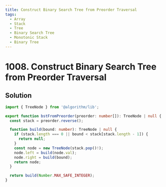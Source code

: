 ```yaml
---
title: Construct Binary Search Tree from Preorder Traversal
tags:
  - Array
  - Stack
  - Tree
  - Binary Search Tree
  - Monotonic Stack
  - Binary Tree
---
```


# 1008. Construct Binary Search Tree from Preorder Traversal

<Badges>
  <LevelBadge level="medium" />
  <TopicBadge name="Array" slug="array" />
  <TopicBadge name="Stack" slug="stack" />
  <TopicBadge name="Tree" slug="tree" />
  <TopicBadge name="Binary Search Tree" slug="binary-search-tree" />
  <TopicBadge name="Monotonic Stack" slug="monotonic-stack" />
  <TopicBadge name="Binary Tree" slug="binary-tree" />
</Badges>

## Solution

```typescript filename="solution.ts" copy
import { TreeNode } from '@algorithm/lib';

export function bstFromPreorder(preorder: number[]): TreeNode | null {
  const stack = preorder.reverse();

  function build(bound: number): TreeNode | null {
    if (stack.length === 0 || bound < stack[stack.length - 1]) {
      return null;
    }
    const node = new TreeNode(stack.pop()!);
    node.left = build(node.val);
    node.right = build(bound);
    return node;
  }

  return build(Number.MAX_SAFE_INTEGER);
}
```

<ProblemLink
  codingSite="leetcode"
  href="https://leetcode.com/problems/construct-binary-search-tree-from-preorder-traversal"
  title="Construct Binary Search Tree from Preorder Traversal"
/>
